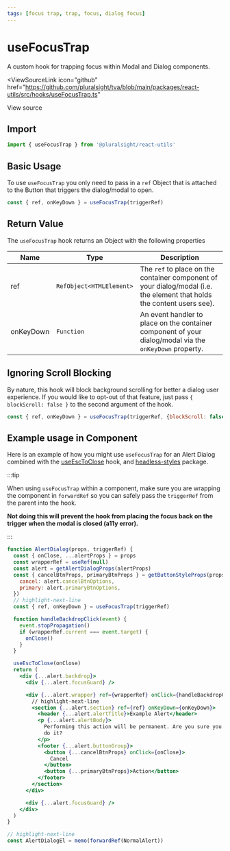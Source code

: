 ```yaml
---
tags: [focus trap, trap, focus, dialog focus]
---
```



# useFocusTrap

A custom hook for trapping focus within Modal and Dialog components.

<ViewSourceLink
  icon="github"
  href="https://github.com/pluralsight/tva/blob/main/packages/react-utils/src/hooks/useFocusTrap.ts"
>
  View source
</ViewSourceLink>

## Import

```javascript
import { useFocusTrap } from '@pluralsight/react-utils'
```

## Basic Usage

To use `useFocusTrap` you only need to pass in a `ref` Object that is attached to the Button that triggers the dialog/modal to open.

```jsx
const { ref, onKeyDown } = useFocusTrap(triggerRef)
```

## Return Value

The `useFocusTrap` hook returns an Object with the following properties

| Name           | Type                     | Description                                                                                                             |
| -------------- | ------------------------ | ----------------------------------------------------------------------------------------------------------------------- |
| ref            | `RefObject<HTMLElement>` | The `ref` to place on the container component of your dialog/modal (i.e. the element that holds the content users see). |
| onKeyDown      | `Function`               | An event handler to place on the container component of your dialog/modal via the `onKeyDown` property.                 |

## Ignoring Scroll Blocking

By nature, this hook will block background scrolling for better a dialog user experience. If you would like to opt-out of that feature, just pass `{ blockScroll: false }` to the second argument of the hook.

```jsx showLineNumbers
const { ref, onKeyDown } = useFocusTrap(triggerRef, {blockScroll: false})

```

## Example usage in Component

Here is an example of how you might use `useFocusTrap` for an Alert Dialog combined with the [useEscToClose](./use-esc-to-close.mdx) hook, and [headless-styles](../headless-styles/intro.mdx) package.

:::tip

When using `useFocusTrap` within a component, make sure you are wrapping the component in `forwardRef` so you can safely pass the `triggerRef` from the parent into the hook.

**Not doing this will prevent the hook from placing the focus back on the trigger when the modal is closed (a11y error).**

:::

```jsx showLineNumbers
function AlertDialog(props, triggerRef) {
  const { onClose, ...alertProps } = props
  const wrapperRef = useRef(null)
  const alert = getAlertDialogProps(alertProps)
  const { cancelBtnProps, primaryBtnProps } = getButtonStyleProps(props.kind, {
    cancel: alert.cancelBtnOptions,
    primary: alert.primaryBtnOptions,
  })
  // highlight-next-line
  const { ref, onKeyDown } = useFocusTrap(triggerRef)

  function handleBackdropClick(event) {
    event.stopPropagation()
    if (wrapperRef.current === event.target) {
      onClose()
    }
  }

  useEscToClose(onClose)
  return (
    <div {...alert.backdrop}>
      <div {...alert.focusGuard} />

      <div {...alert.wrapper} ref={wrapperRef} onClick={handleBackdropClick}>
        // highlight-next-line
        <section {...alert.section} ref={ref} onKeyDown={onKeyDown}>
          <header {...alert.alertTitle}>Example Alert</header>
          <p {...alert.alertBody}>
            Performing this action will be permanent. Are you sure you want to
            do it?
          </p>
          <footer {...alert.buttonGroup}>
            <button {...cancelBtnProps} onClick={onClose}>
              Cancel
            </button>
            <button {...primaryBtnProps}>Action</button>
          </footer>
        </section>
      </div>

      <div {...alert.focusGuard} />
    </div>
  )
}

// highlight-next-line
const AlertDialogEl = memo(forwardRef(NormalAlert))
```
